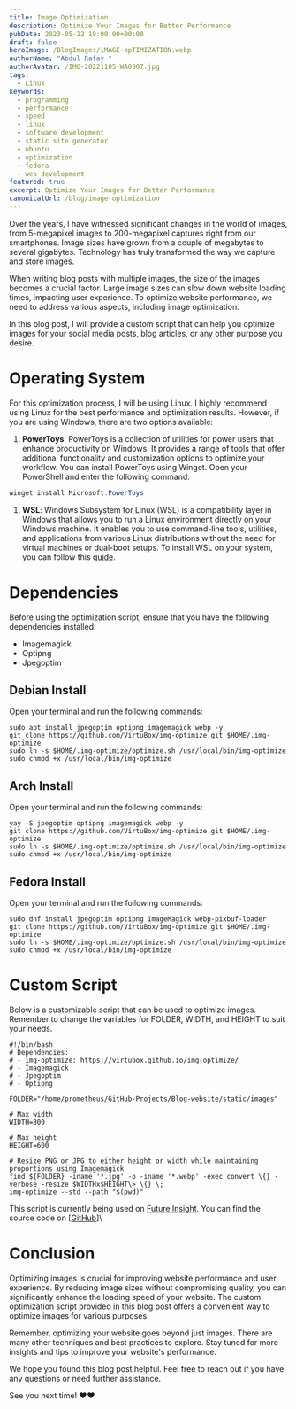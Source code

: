 ```yaml
---
title: Image Optimization
description: Optimize Your Images for Better Performance
pubDate: 2023-05-22 19:00:00+00:00
draft: false
heroImage: /BlogImages/iMAGE-opTIMIZATION.webp
authorName: "Abdul Rafay "
authorAvatar: /IMG-20221105-WA0007.jpg
tags:
  - Linux
keywords:
  - programming
  - performance
  - speed
  - linux
  - software development
  - static site generator
  - ubuntu
  - optimization
  - fedora
  - web development
featured: true
excerpt: Optimize Your Images for Better Performance
canonicalUrl: /blog/image-optimization
---
```


Over the years, I have witnessed significant changes in the world of images, from 5-megapixel images to 200-megapixel captures right from our smartphones. Image sizes have grown from a couple of megabytes to several gigabytes. Technology has truly transformed the way we capture and store images.

When writing blog posts with multiple images, the size of the images becomes a crucial factor. Large image sizes can slow down website loading times, impacting user experience. To optimize website performance, we need to address various aspects, including image optimization.

In this blog post, I will provide a custom script that can help you optimize images for your social media posts, blog articles, or any other purpose you desire.

# Operating System

For this optimization process, I will be using Linux. I highly recommend using Linux for the best performance and optimization results. However, if you are using Windows, there are two options available:

1. **PowerToys**: PowerToys is a collection of utilities for power users that enhance productivity on Windows. It provides a range of tools that offer additional functionality and customization options to optimize your workflow. You can install PowerToys using Winget. Open your PowerShell and enter the following command:

```powershell
winget install Microsoft.PowerToys
```

1. **WSL**: Windows Subsystem for Linux (WSL) is a compatibility layer in Windows that allows you to run a Linux environment directly on your Windows machine. It enables you to use command-line tools, utilities, and applications from various Linux distributions without the need for virtual machines or dual-boot setups. To install WSL on your system, you can follow this [guide](https://learn.microsoft.com/en-us/windows/wsl/install).

# Dependencies

Before using the optimization script, ensure that you have the following dependencies installed:

- Imagemagick
- Optipng
- Jpegoptim

## Debian Install

Open your terminal and run the following commands:

```shell
sudo apt install jpegoptim optipng imagemagick webp -y
git clone https://github.com/VirtuBox/img-optimize.git $HOME/.img-optimize
sudo ln -s $HOME/.img-optimize/optimize.sh /usr/local/bin/img-optimize
sudo chmod +x /usr/local/bin/img-optimize
```

## Arch Install

Open your terminal and run the following commands:

```shell
yay -S jpegoptim optipng imagemagick webp -y
git clone https://github.com/VirtuBox/img-optimize.git $HOME/.img-optimize
sudo ln -s $HOME/.img-optimize/optimize.sh /usr/local/bin/img-optimize
sudo chmod +x /usr/local/bin/img-optimize
```

## Fedora Install

Open your terminal and run the following commands:

```shell
sudo dnf install jpegoptim optipng ImageMagick webp-pixbuf-loader
git clone https://github.com/VirtuBox/img-optimize.git $HOME/.img-optimize
sudo ln -s $HOME/.img-optimize/optimize.sh /usr/local/bin/img-optimize
sudo chmod +x /usr/local/bin/img-optimize
```

# Custom Script

Below is a customizable script that can be used to optimize images. Remember to change the variables for FOLDER, WIDTH, and HEIGHT to suit your needs.

```shell
#!/bin/bash
# Dependencies:
# - img-optimize: https://virtubox.github.io/img-optimize/
# - Imagemagick
# - Jpegoptim
# - Optipng

FOLDER="/home/prometheus/GitHub-Projects/Blog-website/static/images"

# Max width
WIDTH=800

# Max height
HEIGHT=600

# Resize PNG or JPG to either height or width while maintaining proportions using Imagemagick
find ${FOLDER} -iname '*.jpg' -o -iname '*.webp' -exec convert \{} -verbose -resize $WIDTHx$HEIGHT\> \{} \;
img-optimize --std --path "$(pwd)"
```

This script is currently being used on [Future Insight](https://future-insight.blog). You can find the source code on \[[GitHub](https://github.com/FutureInsightTech/FutureIsnight-Site/blob/main/reduce_image.sh "Image Reduce Script")]\\

# Conclusion

Optimizing images is crucial for improving website performance and user experience. By reducing image sizes without compromising quality, you can significantly enhance the loading speed of your website. The custom optimization script provided in this blog post offers a convenient way to optimize images for various purposes.

Remember, optimizing your website goes beyond just images. There are many other techniques and best practices to explore. Stay tuned for more insights and tips to improve your website's performance.

We hope you found this blog post helpful. Feel free to reach out if you have any questions or need further assistance.

See you next time! ❤️❤️
